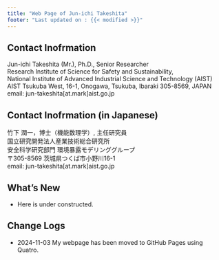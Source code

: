 ```yaml
---
title: "Web Page of Jun-ichi Takeshita"
footer: "Last updated on : {{< modified >}}"
---
```

:::{.callout-note}
## Contact Inofrmation
Jun-ichi Takeshita (Mr.), Ph.D., Senior Researcher  
Research Institute of Science for Safety and Sustainability,  
National Institute of Advanced Industrial Science and Technology (AIST)   
AIST Tsukuba West, 16-1, Onogawa, Tsukuba, Ibaraki 305-8569, JAPAN  
email: jun-takeshita[at.mark]aist.go.jp  
:::

:::{.callout-note}
## Contact Inofrmation (in Japanese)
竹下 潤一，博士（機能数理学）, 主任研究員  
国立研究開発法人産業技術総合研究所  
安全科学研究部門 環境暴露モデリンググループ  
〒305-8569 茨城県つくば市小野川16-1  
email: jun-takeshita[at.mark]aist.go.jp  
:::

## What's New
- Here is under constructed.

## Change Logs
- 2024-11-03 My webpage has been moved to GitHub Pages using Quatro.
